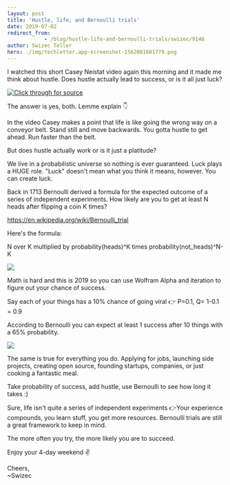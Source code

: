 ```yaml
---
layout: post
title: 'Hustle, life, and Bernoulli trials'
date: 2019-07-02
redirect_from: 
            - /blog/hustle-life-and-bernoulli-trials/swizec/9146
author: Swizec Teller
hero: ./img/techletter.app-screenshot-1562081681779.png
---
```

I watched this short Casey Neistat video again this morning and it made me think about hustle. Does hustle actually lead to success, or is it all just luck?







[![Click through for source](./img/techletter.app-screenshot-1562081681779.png)](https://www.youtube.com/watch?v=L9VBpbnXhWk)





The answer is yes, both. Lemme explain 👇



In the video Casey makes a point that life is like going the wrong way on a conveyor belt. Stand still and move backwards. You gotta hustle to get ahead. Run faster than the belt.



But does hustle actually work or is it just a platitude?



We live in a probabilistic universe so nothing is ever guaranteed. Luck plays a HUGE role. "Luck" doesn't mean what you think it means, however. You can create luck.



Back in 1713 Bernoulli derived a formula for the expected outcome of a series of independent experiments. How likely are you to get at least N heads after flipping a coin K times?



<https://en.wikipedia.org/wiki/Bernoulli_trial>



Here's the formula:



N over K multiplied by probability(heads)^K times probability(not_heads)^N-K



![](https://wikimedia.org/api/rest_v1/media/math/render/svg/a83905408846e50451f9a68554afdca80ecac090)



Math is hard and this is 2019 so you can use Wolfram Alpha and iteration to figure out your chance of success.



Say each of your things has a 10% chance of going viral 👉 P=0.1, Q= 1-0.1 = 0.9



According to Bernoulli you can expect at least 1 success after 10 things with a 65% probability.



[![](./img/Mua3GPg.png)](https://www.wolframalpha.com/input/?i=10+trials+p%3D0.1)



The same is true for everything you do. Applying for jobs, launching side projects, creating open source, founding startups, companies, or just cooking a fantastic meal.



Take probability of success, add hustle, use Bernoulli to see how long it takes :)



Sure, life isn't quite a series of independent experiments 👉Your experience compounds, you learn stuff, you get more resources. Bernoulli trials are still a great framework to keep in mind.



The more often you try, the more likely you are to succeed.



Enjoy your 4-day weekend ✌️



Cheers,  
~Swizec